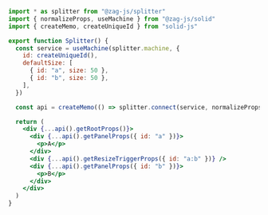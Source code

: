```jsx
import * as splitter from "@zag-js/splitter"
import { normalizeProps, useMachine } from "@zag-js/solid"
import { createMemo, createUniqueId } from "solid-js"

export function Splitter() {
  const service = useMachine(splitter.machine, {
    id: createUniqueId(),
    defaultSize: [
      { id: "a", size: 50 },
      { id: "b", size: 50 },
    ],
  })

  const api = createMemo(() => splitter.connect(service, normalizeProps))

  return (
    <div {...api().getRootProps()}>
      <div {...api().getPanelProps({ id: "a" })}>
        <p>A</p>
      </div>
      <div {...api().getResizeTriggerProps({ id: "a:b" })} />
      <div {...api().getPanelProps({ id: "b" })}>
        <p>B</p>
      </div>
    </div>
  )
}
```
